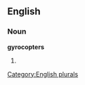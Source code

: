 
==English==

===Noun===
'''gyrocopters'''

# {{plural of|[[gyrocopter]]}}

[[Category:English plurals]]